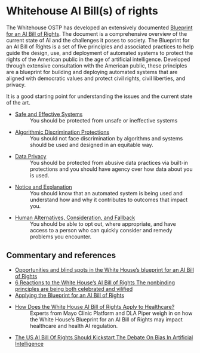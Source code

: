 # Whitehouse AI Bill(s) of rights {.appendix}

The Whitehouse OSTP has developed an extensively documented [Blueprint for an AI Bill of Rights](https://www.whitehouse.gov/ostp/ai-bill-of-rights/). The document is a comprehensive overview of the current state of AI and the challenges it poses to society. The Blueprint for an AI Bill of Rights is a set of five principles and associated practices to help guide the design, use, and deployment of automated systems to protect the rights of the American public in the age of artificial intelligence. Developed through extensive consultation with the American public, these principles are a blueprint for building and deploying automated systems that are aligned with democratic values and protect civil rights, civil liberties, and privacy. 

 It is a good starting point for understanding the issues and the current state of the art.

* [Safe and Effective Systems](https://www.whitehouse.gov/ostp/ai-bill-of-rights/safe-and-effective-systems-3/)
  : You should be protected from unsafe or ineffective systems

* [Algorithmic Discrimination Protections](https://www.whitehouse.gov/ostp/ai-bill-of-rights/algorithmic-discrimination-protections-2/)
  : You should not face discrimination by algorithms and systems should be used and designed in an equitable way. 

* [Data Privacy](https://www.whitehouse.gov/ostp/ai-bill-of-rights/data-privacy-2/)
  : You should be protected from abusive data practices via built-in protections and you should have agency over how data about you is used.

* [Notice and Explanation](https://www.whitehouse.gov/ostp/ai-bill-of-rights/notice-and-explanation/)
  : You should know that an automated system is being used and understand how and why it contributes to outcomes that impact you.

* [Human Alternatives, Consideration, and Fallback](https://www.whitehouse.gov/ostp/ai-bill-of-rights/human-alternatives-consideration-and-fallback/)
  : You should be able to opt out, where appropriate, and have access to a person who can quickly consider and remedy problems you encounter.

## Commentary and references

* [Opportunities and blind spots in the White House’s blueprint for an AI Bill of Rights](https://www.brookings.edu/blog/techtank/2022/12/19/opportunities-and-blind-spots-in-the-white-houses-blueprint-for-an-ai-bill-of-rights/)
* [6 Reactions to the White House’s AI Bill of Rights The nonbinding principles are being both celebrated and vilified](https://spectrum.ieee.org/white-house-ai)
* [Applying the Blueprint for an AI Bill of Rights](https://www.whitehouse.gov/ostp/ai-bill-of-rights/applying-the-blueprint-for-an-ai-bill-of-rights/)
* [How Does the White House AI Bill of Rights Apply to Healthcare?](https://healthitanalytics.com/features/how-does-the-white-house-ai-bill-of-rights-apply-to-healthcare)
  : Experts from Mayo Clinic Platform and DLA Piper weigh in on how the White House’s Blueprint for an AI Bill of Rights may impact healthcare and health AI regulation.
* [The US AI Bill Of Rights Should Kickstart The Debate On Bias In Artificial Intelligence](https://www.forbes.com/sites/forbestechcouncil/2023/02/02/the-us-ai-bill-of-rights-should-kickstart-the-debate-on-bias-in-artificial-intelligence/)
